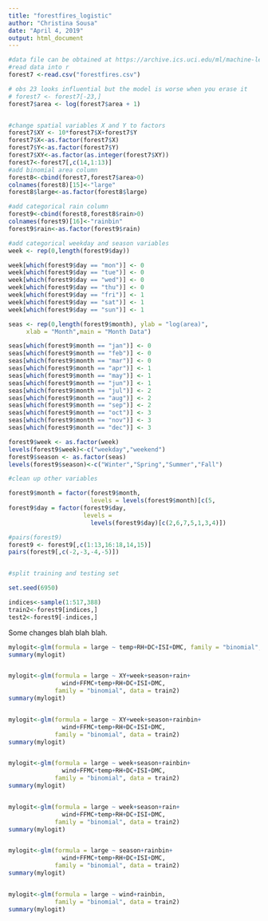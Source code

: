 ```yaml
---
title: "forestfires_logistic"
author: "Christina Sousa"
date: "April 4, 2019"
output: html_document
---
```


```r
#data file can be obtained at https://archive.ics.uci.edu/ml/machine-learning-databases/forest-fires/
#read data into r
forest7 <-read.csv("forestfires.csv")

# obs 23 looks influential but the model is worse when you erase it
# forest7 <- forest7[-23,]
forest7$area <- log(forest7$area + 1)


#change spatial variables X and Y to factors
forest7$XY <- 10*forest7$X+forest7$Y
forest7$X<-as.factor(forest7$X)
forest7$Y<-as.factor(forest7$Y)
forest7$XY<-as.factor(as.integer(forest7$XY))
forest7<-forest7[,c(14,1:13)]
#add binomial area column
forest8<-cbind(forest7,forest7$area>0)
colnames(forest8)[15]<-"large"
forest8$large<-as.factor(forest8$large)

#add categorical rain column
forest9<-cbind(forest8,forest8$rain>0)
colnames(forest9)[16]<-"rainbin"
forest9$rain<-as.factor(forest9$rain)

#add categorical weekday and season variables
week <- rep(0,length(forest9$day))

week[which(forest9$day == "mon")] <- 0
week[which(forest9$day == "tue")] <- 0
week[which(forest9$day == "wed")] <- 0
week[which(forest9$day == "thu")] <- 0
week[which(forest9$day == "fri")] <- 1
week[which(forest9$day == "sat")] <- 1
week[which(forest9$day == "sun")] <- 1

seas <- rep(0,length(forest9$month), ylab = "log(area)",
     xlab = "Month",main = "Month Data")

seas[which(forest9$month == "jan")] <- 0
seas[which(forest9$month == "feb")] <- 0
seas[which(forest9$month == "mar")] <- 0
seas[which(forest9$month == "apr")] <- 1
seas[which(forest9$month == "may")] <- 1
seas[which(forest9$month == "jun")] <- 1
seas[which(forest9$month == "jul")] <- 2
seas[which(forest9$month == "aug")] <- 2
seas[which(forest9$month == "sep")] <- 2
seas[which(forest9$month == "oct")] <- 3
seas[which(forest9$month == "nov")] <- 3
seas[which(forest9$month == "dec")] <- 3

forest9$week <- as.factor(week)
levels(forest9$week)<-c("weekday","weekend")
forest9$season <- as.factor(seas)
levels(forest9$season)<-c("Winter","Spring","Summer","Fall")
```

```r
#clean up other variables

forest9$month = factor(forest9$month,
                       levels = levels(forest9$month)[c(5,                                                        4,8,1,9,7,6,2,12,11,10,3)])
forest9$day = factor(forest9$day,
                     levels = 
                       levels(forest9$day)[c(2,6,7,5,1,3,4)])

#pairs(forest9)
forest9 <- forest9[,c(1:13,16:18,14,15)]
pairs(forest9[,c(-2,-3,-4,-5)])



```

```r
#split training and testing set

set.seed(6950)

indices<-sample(1:517,388)
train2<-forest9[indices,]
test2<-forest9[-indices,]

```

Some changes blah blah blah.

```r

mylogit<-glm(formula = large ~ temp+RH+DC+ISI+DMC, family = "binomial", data = train2)
summary(mylogit)


mylogit<-glm(formula = large ~ XY+week+season+rain+
               wind+FFMC+temp+RH+DC+ISI+DMC,
             family = "binomial", data = train2)
summary(mylogit)


mylogit<-glm(formula = large ~ XY+week+season+rainbin+
               wind+FFMC+temp+RH+DC+ISI+DMC,
             family = "binomial", data = train2)
summary(mylogit)


mylogit<-glm(formula = large ~ week+season+rainbin+
               wind+FFMC+temp+RH+DC+ISI+DMC,
             family = "binomial", data = train2)
summary(mylogit)


mylogit<-glm(formula = large ~ week+season+rain+
               wind+FFMC+temp+RH+DC+ISI+DMC,
             family = "binomial", data = train2)
summary(mylogit)


mylogit<-glm(formula = large ~ season+rainbin+
               wind+FFMC+temp+RH+DC+ISI+DMC,
             family = "binomial", data = train2)
summary(mylogit)


mylogit<-glm(formula = large ~ wind+rainbin,
             family = "binomial", data = train2)
summary(mylogit)

```